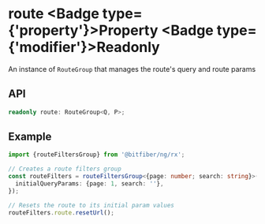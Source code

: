 
# route <Badge type={'property'}>Property</Badge> <Badge type={'modifier'}>Readonly</Badge>

An instance of `RouteGroup` that manages the route's query and route params

## API

```ts copy
readonly route: RouteGroup<Q, P>;
```

## Example

```ts copy
import {routeFiltersGroup} from '@bitfiber/ng/rx';

// Creates a route filters group
const routeFilters = routeFiltersGroup<{page: number; search: string}>({
  initialQueryParams: {page: 1, search: ''},
});

// Resets the route to its initial param values
routeFilters.route.resetUrl();
```
